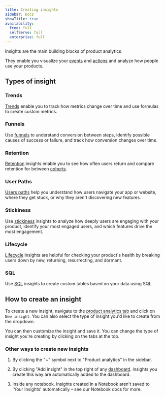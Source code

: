 ```yaml
---
title: Creating insights
sidebar: Docs
showTitle: true
availability:
  free: full
  selfServe: full
  enterprise: full
---
```




Insights are the main building blocks of product analytics. 

They enable you visualize your [events](/docs/data/events) and [actions](/docs/data/actions) and analyze how people use your products.

## Types of insight

### Trends

<ProductScreenshot
  imageLight={ImgTrendsLight} 
  imageDark={ImgTrendsDark} 
  alt="Trends insight" 
  classes="rounded"
/>

[Trends](/docs/product-analytics/trends) enable you to track how metrics change over time and use formulas to create custom metrics.

### Funnels

<ProductScreenshot
  imageLight={ImgFunnelLight} 
  imageDark={ImgFunnelDark} 
  alt="Funnels insight" 
  classes="rounded"
/>

Use [funnels](/docs/product-analytics/funnels) to understand conversion between steps, identify possible causes of success or failure, and track how conversion changes over time.

### Retention

<ProductScreenshot
  imageLight={ImgRetentionLight} 
  imageDark={ImgRetentionDark} 
  alt="Retention insight" 
  classes="rounded"
/>

[Retention](/docs/product-analytics/retention) insights enable you to see how often users return and compare retention for between [cohorts](/docs/data/cohorts).

### User Paths

<ProductScreenshot
  imageLight={ImgUserPathsLight} 
  imageDark={ImgUserPathsDark} 
  alt="User paths insight" 
  classes="rounded"
/>

[Users paths](/docs/product-analytics/paths) help you understand how users navigate your app or website, where they get stuck, or why they aren't discovering new features.

### Stickiness

<ProductScreenshot
  imageLight={ImgStickinessLight} 
  imageDark={ImgStickinessDark} 
  alt="Stickiness insight" 
  classes="rounded"
/>

Use [stickiness](/docs/product-analytics/stickiness) insights to analyze how deeply users are engaging with your product, identify your most engaged users, and which features drive the most engagement.

### Lifecycle

<ProductScreenshot
  imageLight={ImgLifecycleLight} 
  imageDark={ImgLifecycleDark} 
  alt="Lifecycle insight" 
  classes="rounded"
/>

[Lifecycle](/docs/product-analytics/lifecycle) insights are helpful for checking your product's health by breaking users down by new, returning, resurrecting, and dormant.

### SQL

<ProductScreenshot
  imageLight={ImgSQLLight} 
  imageDark={ImgSQLDark} 
  alt="SQL insight" 
  classes="rounded"
/>

Use [SQL](/docs/product-analytics/sql) insights to create custom tables based on your data using SQL.

## How to create an insight

To create a new insight, navigate to the [product analytics tab](https://us.posthog.com/insights) and click on `New insight`. You can also select the type of insight you'd like to create from the dropdown.

<ProductVideo
  videoLight={NewInsightLight} 
  videoDark={NewInsightDark} 
  classes="rounded"
/>

You can then customize the insight and save it. You can change the type of insight you're creating by clicking on the tabs at the top.

### Other ways to create new insights

1. By clicking the "+" symbol next to "Product analytics" in the sidebar.

2. By clicking "Add insight" in the top right of any [dashboard](/docs/product-analytics/dashboards). Insights you create this way are automatically added to the dashboard.

3. Inside any notebook. Insights created in a Notebook aren't saved to 'Your Insights' automatically – see our Notebook docs for more.
